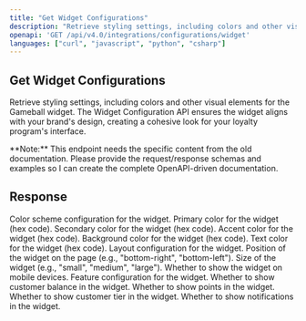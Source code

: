 ```yaml
---
title: "Get Widget Configurations"
description: "Retrieve styling settings, including colors and other visual elements for the Gameball widget."
openapi: 'GET /api/v4.0/integrations/configurations/widget'
languages: ["curl", "javascript", "python", "csharp"]
---
```


## Get Widget Configurations

Retrieve styling settings, including colors and other visual elements for the Gameball widget. The Widget Configuration API ensures the widget aligns with your brand's design, creating a cohesive look for your loyalty program's interface.

<Info>
**Note:** This endpoint needs the specific content from the old documentation. Please provide the request/response schemas and examples so I can create the complete OpenAPI-driven documentation.
</Info>

## Response

<ResponseField name="colors" type="object">
Color scheme configuration for the widget.

<ResponseField name="colors.primary" type="string">
Primary color for the widget (hex code).
</ResponseField>

<ResponseField name="colors.secondary" type="string">
Secondary color for the widget (hex code).
</ResponseField>

<ResponseField name="colors.accent" type="string">
Accent color for the widget (hex code).
</ResponseField>

<ResponseField name="colors.background" type="string">
Background color for the widget (hex code).
</ResponseField>

<ResponseField name="colors.text" type="string">
Text color for the widget (hex code).
</ResponseField>
</ResponseField>

<ResponseField name="layout" type="object">
Layout configuration for the widget.

<ResponseField name="layout.position" type="string">
Position of the widget on the page (e.g., "bottom-right", "bottom-left").
</ResponseField>

<ResponseField name="layout.size" type="string">
Size of the widget (e.g., "small", "medium", "large").
</ResponseField>

<ResponseField name="layout.showOnMobile" type="boolean">
Whether to show the widget on mobile devices.
</ResponseField>
</ResponseField>

<ResponseField name="features" type="object">
Feature configuration for the widget.

<ResponseField name="features.showBalance" type="boolean">
Whether to show customer balance in the widget.
</ResponseField>

<ResponseField name="features.showPoints" type="boolean">
Whether to show points in the widget.
</ResponseField>

<ResponseField name="features.showTier" type="boolean">
Whether to show customer tier in the widget.
</ResponseField>

<ResponseField name="features.showNotifications" type="boolean">
Whether to show notifications in the widget.
</ResponseField>
</ResponseField>
